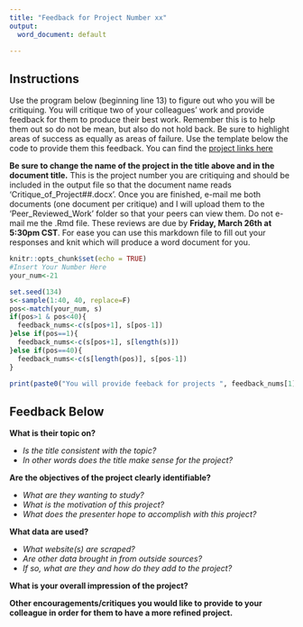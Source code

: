 ```yaml
---
title: "Feedback for Project Number xx"
output:
  word_document: default

---
```

## Instructions

Use the program below (beginning line 13) to figure out who you will be critiquing. You will critique two of your colleagues' work and provide feedback for them to produce their best work. Remember this is to help them out so do not be mean, but also do not hold back. Be sure to highlight areas of success as equally as areas of failure. Use the template below the code to provide them this feedback. You can find the [project links here](https://docs.google.com/spreadsheets/d/1TeRLCCzdV_1e2hx4JIrIS8X9S_h21IHqvWNv02Q226s/edit?usp=sharing)

**Be sure to change the name of the project in the title above and in the document title.** This is the project number you are critiquing and should be included in the output file so that the document name reads 'Critique_of_Project##.docx'. Once you are finished, e-mail me both documents (one document per critique) and I will upload them to the 'Peer_Reviewed_Work' folder so that your peers can view them. Do not e-mail me the .Rmd file. These reviews are due by **Friday, March 26th at 5:30pm CST**. For ease you can use this markdown file to fill out your responses and knit which will produce a word document for you.

```r
knitr::opts_chunk$set(echo = TRUE)
#Insert Your Number Here
your_num<-21

set.seed(134)
s<-sample(1:40, 40, replace=F)
pos<-match(your_num, s)
if(pos>1 & pos<40){
  feedback_nums<-c(s[pos+1], s[pos-1])
}else if(pos==1){
  feedback_nums<-c(s[pos+1], s[length(s)])
}else if(pos==40){
  feedback_nums<-c(s[length(pos)], s[pos-1])
}

print(paste0("You will provide feeback for projects ", feedback_nums[1], " and ", feedback_nums[2]))

```
## Feedback Below

**What is their topic on?**

* *Is the title consistent with the topic?*
* *In other words does the title make sense for the project?*

**Are the objectives of the project clearly identifiable?**

* *What are they wanting to study?*
* *What is the motivation of this project?*
* *What does the presenter hope to accomplish with this project?*

**What data are used?**

* *What website(s) are scraped?*
* *Are other data brought in from outside sources?*
* *If so, what are they and how do they add to the project?*

**What is your overall impression of the project?**

**Other encouragements/critiques you would like to provide to your colleague in order for them to have a more refined project.**



